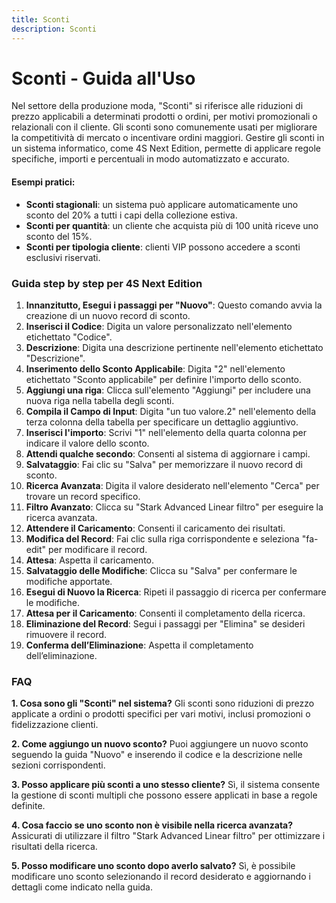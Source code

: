 ```yaml
---
title: Sconti
description: Sconti
---
```


# Sconti - Guida all'Uso

Nel settore della produzione moda, "Sconti" si riferisce alle riduzioni di prezzo applicabili a determinati prodotti o ordini, per motivi promozionali o relazionali con il cliente. Gli sconti sono comunemente usati per migliorare la competitività di mercato o incentivare ordini maggiori. Gestire gli sconti in un sistema informatico, come 4S Next Edition, permette di applicare regole specifiche, importi e percentuali in modo automatizzato e accurato.

#### Esempi pratici:

* **Sconti stagionali**: un sistema può applicare automaticamente uno sconto del 20% a tutti i capi della collezione estiva.
* **Sconti per quantità**: un cliente che acquista più di 100 unità riceve uno sconto del 15%.
* **Sconti per tipologia cliente**: clienti VIP possono accedere a sconti esclusivi riservati.

### Guida step by step per 4S Next Edition

1. **Innanzitutto, Esegui i passaggi per "Nuovo"**: Questo comando avvia la creazione di un nuovo record di sconto.
2. **Inserisci il Codice**: Digita un valore personalizzato nell'elemento etichettato "Codice".
3. **Descrizione**: Digita una descrizione pertinente nell'elemento etichettato "Descrizione".
4. **Inserimento dello Sconto Applicabile**: Digita "2" nell'elemento etichettato "Sconto applicabile" per definire l'importo dello sconto.
5. **Aggiungi una riga**: Clicca sull'elemento "Aggiungi" per includere una nuova riga nella tabella degli sconti.
6. **Compila il Campo di Input**: Digita "un tuo valore.2" nell'elemento della terza colonna della tabella per specificare un dettaglio aggiuntivo.
7. **Inserisci l'importo**: Scrivi "1" nell'elemento della quarta colonna per indicare il valore dello sconto.
8. **Attendi qualche secondo**: Consenti al sistema di aggiornare i campi.
9. **Salvataggio**: Fai clic su "Salva" per memorizzare il nuovo record di sconto.
10. **Ricerca Avanzata**: Digita il valore desiderato nell'elemento "Cerca" per trovare un record specifico.
11. **Filtro Avanzato**: Clicca su "Stark Advanced Linear filtro" per eseguire la ricerca avanzata.
12. **Attendere il Caricamento**: Consenti il caricamento dei risultati.
13. **Modifica del Record**: Fai clic sulla riga corrispondente e seleziona "fa-edit" per modificare il record.
14. **Attesa**: Aspetta il caricamento.
15. **Salvataggio delle Modifiche**: Clicca su "Salva" per confermare le modifiche apportate.
16. **Esegui di Nuovo la Ricerca**: Ripeti il passaggio di ricerca per confermare le modifiche.
17. **Attesa per il Caricamento**: Consenti il completamento della ricerca.
18. **Eliminazione del Record**: Segui i passaggi per "Elimina" se desideri rimuovere il record.
19. **Conferma dell’Eliminazione**: Aspetta il completamento dell’eliminazione.

### FAQ

**1. Cosa sono gli "Sconti" nel sistema?**
Gli sconti sono riduzioni di prezzo applicate a ordini o prodotti specifici per vari motivi, inclusi promozioni o fidelizzazione clienti.

**2. Come aggiungo un nuovo sconto?**
Puoi aggiungere un nuovo sconto seguendo la guida "Nuovo" e inserendo il codice e la descrizione nelle sezioni corrispondenti.

**3. Posso applicare più sconti a uno stesso cliente?**
Sì, il sistema consente la gestione di sconti multipli che possono essere applicati in base a regole definite.

**4. Cosa faccio se uno sconto non è visibile nella ricerca avanzata?**
Assicurati di utilizzare il filtro "Stark Advanced Linear filtro" per ottimizzare i risultati della ricerca.

**5. Posso modificare uno sconto dopo averlo salvato?**
Sì, è possibile modificare uno sconto selezionando il record desiderato e aggiornando i dettagli come indicato nella guida.